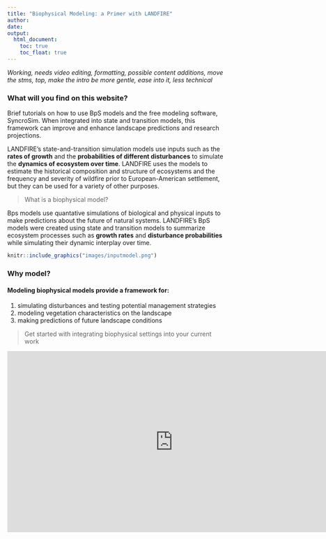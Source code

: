 ---
title: "Biophysical Modeling: a Primer with LANDFIRE"
author:
date: 
output:
  html_document:
    toc: true
    toc_float: true
---
*Working, needs video editing, formatting, possible content additions, move the stms, top, make the intro be more gentle, ease into it, less technical*

### What will you find on this website?

Brief tutorials on how to use BpS models and the free modeling software, SyncroSim. When integrated into state and transition models, this framework can improve and enhance landscape predictions and research projections.  

LANDFIRE’s state-and-transition simulation models use inputs such as the **rates of growth** and the **probabilities of different disturbances** to simulate the **dynamics of ecosystem over time**. LANDFIRE uses the models to estimate the historical composition and structure of ecosystems and the frequency and severity of wildfire prior to European-American settlement, but they can be used for a variety of other purposes.

>What is a biophysical model?

Bps models use quantative simulations of biological and physical inputs to make predictions about the future of natural systems. LANDFIRE's BpS models were created using state and transition models to summarize ecosystem processes such as **growth rates** and **disturbance probabilities** while simulating their dynamic interplay over time. 

```{r, echo=FALSE, out.width= "75%"} 
knitr::include_graphics("images/inputmodel.png")

```

### Why model?  
#### Modeling biophysical models provide a framework for:  

1. simulating disturbances and testing potential management strategies  
2. modeling vegetation characteristics on the landscape  
3. making predictions of future landscape conditions
<br>

>Get started with integrating biophysical settings into your current work
<br>

<iframe width="760" height="415" src="https://www.youtube.com/embed/8GLboPfOIJ4" frameborder="0" allow="accelerometer; autoplay; encrypted-media; gyroscope; picture-in-picture" allowfullscreen></iframe>


